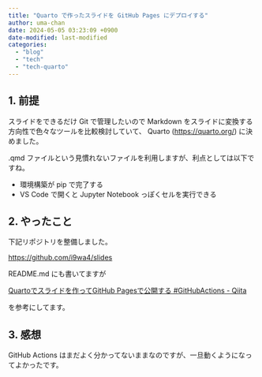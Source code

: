 ```yaml
---
title: "Quarto で作ったスライドを GitHub Pages にデプロイする"
author: uma-chan
date: 2024-05-05 03:23:09 +0900
date-modified: last-modified
categories:
  - "blog"
  - "tech"
  - "tech-quarto"
---
```


## 1. 前提

スライドをできるだけ Git で管理したいので Markdown をスライドに変換する方向性で色々なツールを比較検討していて、 Quarto (<https://quarto.org/>) に決めました。

.qmd ファイルという見慣れないファイルを利用しますが、利点としては以下ですね。

- 環境構築が pip で完了する
- VS Code で開くと Jupyter Notebook っぽくセルを実行できる

## 2. やったこと

下記リポジトリを整備しました。

<https://github.com/i9wa4/slides>

README.md にも書いてますが

[Quartoでスライドを作ってGitHub Pagesで公開する #GitHubActions - Qiita](https://qiita.com/cm-ayf/items/512728ebea65467ba874)

を参考にしてます。

## 3. 感想

GitHub Actions はまだよく分かってないままなのですが、一旦動くようになってよかったです。
